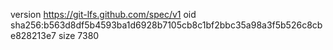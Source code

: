 version https://git-lfs.github.com/spec/v1
oid sha256:b563d8df5b4593ba1d6928b7105cb8c1bf2bbc35a98a3f5b526c8cbe828213e7
size 7380

